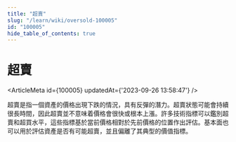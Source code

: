 ```yaml
---
title: "超賣"
slug: "/learn/wiki/oversold-100005"
id: "100005"
hide_table_of_contents: true
---
```



# 超賣

<ArticleMeta id={100005} updatedAt={'2023-09-26 13:58:47'} />
<div className='border-solid border-b border-t-0 my-4 border-[var(--ifm-color-gray-300)]' />

超賣是指一個資產的價格出現下跌的情況，具有反彈的潛力。超賣狀態可能會持續很長時間，因此超賣並不意味着價格會很快或根本上漲。許多技術指標可以鑑別超賣和超買水平，這些指標基於當前價格相對於先前價格的位置作出評估。基本面也可以用於評估資產是否有可能超賣，並且偏離了其典型的價值指標。
